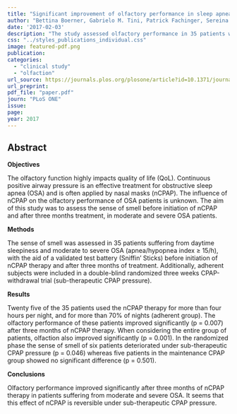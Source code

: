 ```yaml
---
title: "Significant improvement of olfactory performance in sleep apnea patients after three months of nasal CPAP therapy – Observational study and randomized trial"
author: "Bettina Boerner, Gabrielo M. Tini, Patrick Fachinger, Sereina M. Graber, Sarosh Irani"
date: '2017-02-03'
description: "The study assessed olfactory performance in 35 patients with moderate to severe obstructive sleep apnea (OSA) before and after three months of therapy continuous positive airway pressure with nasal masks (nCPAP). Results showed a significant improvement in the sense of smell in patients adhering to the therapy. This suggests that CPAP therapy not only treats sleep apnea but also improves olfaction, enhancing patients' quality of life."
css: "../styles_publications_individual.css"
image: featured-pdf.png
publication: 
categories:
  - "clinical study"
  - "olfaction"
url_source: https://journals.plos.org/plosone/article?id=10.1371/journal.pone.0171087
url_preprint: 
pdf_file: "paper.pdf"
journ: "PLoS ONE"
issue: 
page: 
year: 2017
---
```


## Abstract

**Objectives**

The olfactory function highly impacts quality of life (QoL). Continuous positive airway pressure is an effective treatment for obstructive sleep apnea (OSA) and is often applied by nasal masks (nCPAP). The influence of nCPAP on the olfactory performance of OSA patients is unknown. The aim of this study was to assess the sense of smell before initiation of nCPAP and after three months treatment, in moderate and severe OSA patients.

**Methods**

The sense of smell was assessed in 35 patients suffering from daytime sleepiness and moderate to severe OSA (apnea/hypopnea index ≥ 15/h), with the aid of a validated test battery (Sniffin' Sticks) before initiation of nCPAP therapy and after three months of treatment. Additionally, adherent subjects were included in a double-blind randomized three weeks CPAP-withdrawal trial (sub-therapeutic CPAP pressure).

**Results**

Twenty five of the 35 patients used the nCPAP therapy for more than four hours per night, and for more than 70% of nights (adherent group). The olfactory performance of these patients improved significantly (p = 0.007) after three months of nCPAP therapy. When considering the entire group of patients, olfaction also improved significantly (p = 0.001). In the randomized phase the sense of smell of six patients deteriorated under sub-therapeutic CPAP pressure (p = 0.046) whereas five patients in the maintenance CPAP group showed no significant difference (p = 0.501).

**Conclusions**

Olfactory performance improved significantly after three months of nCPAP therapy in patients suffering from moderate and severe OSA. It seems that this effect of nCPAP is reversible under sub-therapeutic CPAP pressure.
